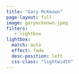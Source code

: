 ```yaml
---
title: "Gary McKeown"
page-layout: full
image: garymckeown.jpeg
filters:
   - lightbox
lightbox: 
  match: auto
  effect: fade
  desc-position: left
  css-class: "lightwidth"
---
```

